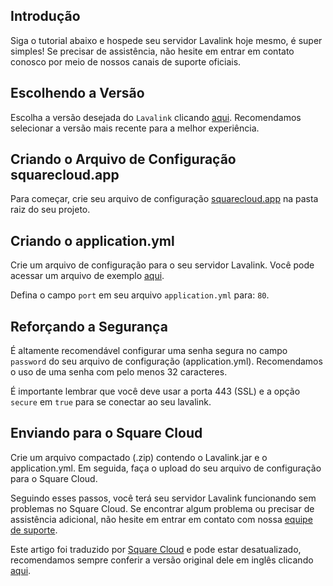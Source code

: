 
## Introdução

Siga o tutorial abaixo e hospede seu servidor Lavalink hoje mesmo, é super simples! Se precisar de assistência, não hesite em entrar em contato conosco por meio de nossos canais de suporte oficiais.

## Escolhendo a Versão

Escolha a versão desejada do `Lavalink` clicando [aqui](https://github.com/freyacodes/Lavalink/releases/). Recomendamos selecionar a versão mais recente para a melhor experiência.

## Criando o Arquivo de Configuração squarecloud.app
Para começar, crie seu arquivo de configuração [squarecloud.app](./como-criar-seu-arquivo-de-configuracao-squarecloud) na pasta raiz do seu projeto.

## Criando o application.yml

Crie um arquivo de configuração para o seu servidor Lavalink. Você pode acessar um arquivo de exemplo [aqui](https://github.com/freyacodes/Lavalink/blob/master/LavalinkServer/application.yml.example).

<Warning>Defina o campo `port` em seu arquivo `application.yml` para: `80`.</Warning>

## Reforçando a Segurança

É altamente recomendável configurar uma senha segura no campo `password` do seu arquivo de configuração (application.yml). Recomendamos o uso de uma senha com pelo menos 32 caracteres.

<Note>É importante lembrar que você deve usar a porta 443 (SSL) e a opção `secure` em `true` para se conectar ao seu lavalink.</Note>

## Enviando para o Square Cloud

Crie um arquivo compactado (.zip) contendo o Lavalink.jar e o application.yml. Em seguida, faça o upload do seu arquivo de configuração para o Square Cloud.

Seguindo esses passos, você terá seu servidor Lavalink funcionando sem problemas no Square Cloud. Se encontrar algum problema ou precisar de assistência adicional, não hesite em entrar em contato com nossa [equipe de suporte](../company/support).

Este artigo foi traduzido por [Square Cloud](https://squarecloud.app) e pode estar desatualizado, recomendamos sempre conferir a versão original dele em inglês clicando [aqui](./getting-started/config-file).